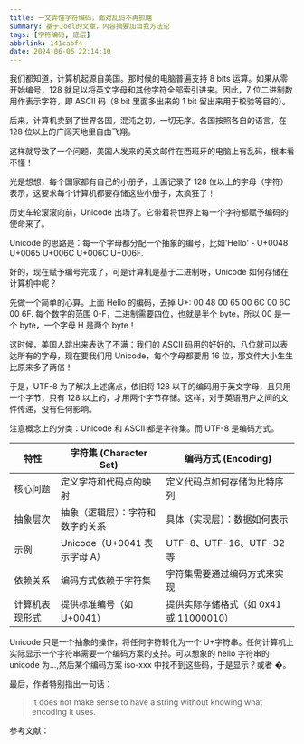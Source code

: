 ```yaml
---
title: 一文弄懂字符编码，面对乱码不再抓瞎
summary: 基于Joel的文章，内容摘要加自我方法论
tags: [字符编码, 底层]
abbrlink: 141cabf4
date: 2024-06-06 22:14:10
---
```



我们都知道，计算机起源自美国。那时候的电脑普遍支持 8 bits 运算。如果从零开始编号，128 就足以将英文字母和其他字符全部索引进来。因此，7 位二进制数用作表示字符，即 ASCII 码（8 bit 里面多出来的 1 bit 留出来用于校验等目的）。

后来，计算机卖到了世界各国，混沌之初，一切无序。各国按照各自的语言，在 128 位以上的广阔天地里自由飞翔。

这样就导致了一个问题，美国人发来的英文邮件在西班牙的电脑上有乱码，根本看不懂！

光是想想，每个国家都有自己的小册子，上面记录了 128 位以上的字母（字符）表示，这要求每个计算机都要存储这些小册子，太疯狂了！

历史车轮滚滚向前，Unicode 出场了。它带着将世界上每一个字符都赋予编码的使命来了。

Unicode 的思路是：每一个字母都分配一个抽象的编号，比如'Hello' - U+0048 U+0065 U+006C U+006C U+006F.

好的，现在赋予编号完成了，可是计算机是基于二进制呀，Unicode 如何存储在计算机中呢？

先做一个简单的心算。上面 Hello 的编码，去掉 U+: 00 48 00 65 00 6C 00 6C 00 6F. 每个数字的范围 0-F，二进制需要四位，也就是半个 byte，所以 00 是一个 byte，一个字母 H 是两个 byte！

这时候，美国人跳出来表达了不满：我们的 ASCII 码用的好好的，八位就可以表达所有的字母，现在要我们用 Unicode，每个字母都要用 16 位，那文件大小生生比原来多了两倍！

于是，UTF-8 为了解决上述痛点，依旧将 128 以下的编码用于英文字母，且只用一个字节，只有 128 以上的，才用两个字节存储。这样，对于英语用户之间的文件传递，没有任何影响。

注意概念上的分类：Unicode 和 ASCII 都是字符集。而 UTF-8 是编码方式。

| 特性           | 字符集 (Character Set)           | 编码方式 (Encoding)                     |
| -------------- | -------------------------------- | --------------------------------------- |
| 核心问题       | 定义字符和代码点的映射           | 定义代码点如何存储为比特序列            |
| 抽象层次       | 抽象（逻辑层）：字符和数字的关系 | 具体（实现层）：数据如何表示            |
| 示例           | Unicode（U+0041 表示字母 A）     | UTF-8、UTF-16、UTF-32 等                |
| 依赖关系       | 编码方式依赖于字符集             | 字符集需要通过编码方式来实现            |
| 计算机表现形式 | 提供标准编号（如 U+0041）        | 提供实际存储格式（如 0x41 或 11000010） |

Unicode 只是一个抽象的操作，将任何字符转化为一个 U+字符串。任何计算机上实际显示一个字符串需要一个编码方案的支持。可以想象的 hello 字符串的 unicode 为...,然后某个编码方案 iso-xxx 中找不到这些码，于是显示？或者 �。

最后，作者特别指出一句话：

> It does not make sense to have a string without knowing what encoding it uses.

参考文献：

<LinkCard
  title="The Absolute Minimum Every Software Developer Absolutely, Positively Must Know About Unicode and Character Sets (No Excuses!)"
  link="https://www.joelonsoftware.com/2003/10/08/the-absolute-minimum-every-software-developer-absolutely-positively-must-know-about-unicode-and-character-sets-no-excuses/"
/>
